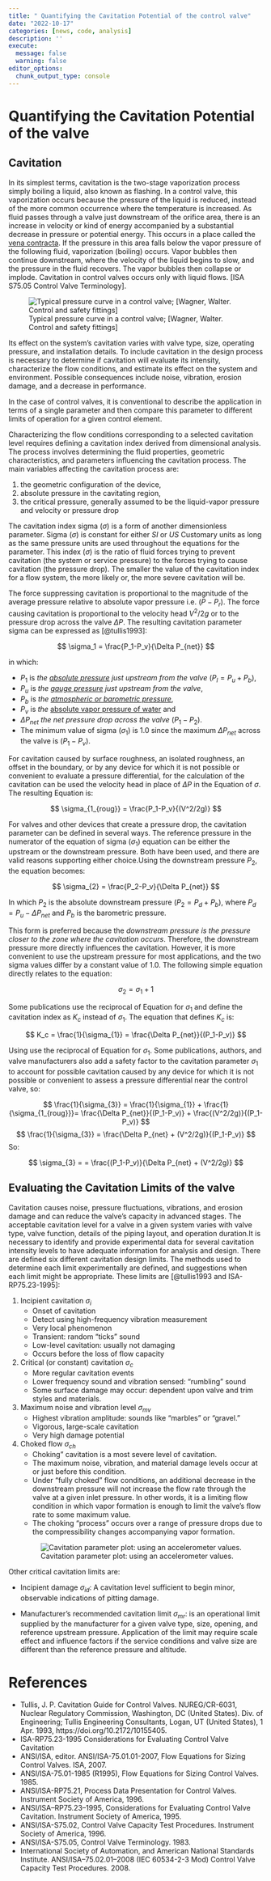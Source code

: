 ```yaml
---
title: " Quantifying the Cavitation Potential of the control valve"
date: "2022-10-17"
categories: [news, code, analysis]
description: ''
execute: 
  message: false
  warning: false
editor_options: 
  chunk_output_type: console
---
```


# Quantifying the Cavitation Potential of the valve

## Cavitation

In its simplest terms, cavitation is the two-stage vaporization process simply boiling a liquid, also known as flashing. In a control valve, this vaporization occurs because the pressure of the liquid is reduced, instead of the more common occurrence where the temperature is increased. As fluid passes through a valve just downstream of the orifice area, there is an increase in velocity or kind of energy accompanied by a substantial decrease in pressure or potential energy. This occurs in a place called the [vena contracta](https://en.wikipedia.org/wiki/Vena_contracta). If the pressure in this area falls below the vapor pressure of the following fluid, vaporization (boiling) occurs. Vapor bubbles then continue downstream, where the velocity of the liquid begins to slow, and the pressure in the fluid recovers. The vapor bubbles then collapse or implode. Cavitation in control valves occurs only with liquid flows. \[ISA S75.05 Control Valve Terminology\].

![Typical pressure curve in a control valve; \[Wagner, Walter. Control and safety fittings\]](stellventil.png)

Its effect on the system's cavitation varies with valve type, size, operating pressure, and installation details. To include cavitation in the design process is necessary to determine if cavitation will evaluate its intensity, characterize the flow conditions, and estimate its effect on the system and environment. Possible consequences include noise, vibration, erosion damage, and a decrease in performance.

In the case of control valves, it is conventional to describe the application in terms of a single parameter and then compare this parameter to different limits of operation for a given control element.

Characterizing the flow conditions corresponding to a selected cavitation level requires defining a cavitation index derived from dimensional analysis. The process involves determining the fluid properties, geometric characteristics, and parameters influencing the cavitation process. The main variables affecting the cavitation process are:

1.  the geometric configuration of the device,
2.  absolute pressure in the cavitating region,
3.  the critical pressure, generally assumed to be the liquid-vapor pressure and velocity or pressure drop

The cavitation index sigma $(\sigma)$ is a form of another dimensionless parameter. Sigma $(\sigma)$ is constant for either *SI* or *US* Customary units as long as the same pressure units are used throughout the equations for the parameter. This index $(\sigma)$ is the ratio of fluid forces trying to prevent cavitation (the system or service pressure) to the forces trying to cause cavitation (the pressure drop). The smaller the value of the cavitation index for a flow system, the more likely or, the more severe cavitation will be.

The force suppressing cavitation is proportional to the magnitude of the average pressure relative to absolute vapor pressure i.e. $(P-P_r)$. The force causing cavitation is proportional to the velocity head $V^2/2g$ or to the pressure drop across the valve $\Delta P$. The resulting cavitation parameter sigma can be expressed as [@tullis1993]:

$$
  \sigma_1 = \frac{P_1-P_v}{\Delta P_{net}}
$$

in which:

-   $P_1$ is *the [absolute pressure](https://en.wikipedia.org/wiki/Pressure_measurement) just upstream from the valve* $(P_l = P_u + P_b)$,
-   $P_u$ is *the [gauge pressure](https://en.wikipedia.org/wiki/Pressure_measurement) just upstream from the valve*,
-   $P_b$ is *the [atmospheric or barometric pressure](https://en.wikipedia.org/wiki/Atmospheric_pressure)*,
-   $P_v$ is *the* [absolute vapor pressure of water](https://en.wikipedia.org/wiki/Vapour_pressure_of_water) and
-   $\Delta P_{net}$ *the net pressure drop across the valve* $(P_1 - P_2)$.
-   The minimum value of sigma ($\sigma_1$) is $1.0$ since the maximum $\Delta P_{net}$ across the valve is $(P_1 - P_v)$.

For cavitation caused by surface roughness, an isolated roughness, an offset in the boundary, or by any device for which it is not possible or convenient to evaluate a pressure differential, for the calculation of the cavitation can be used the velocity head in place of $\Delta{P}$ in the Equation of $\sigma$. The resulting Equation is:

$$
  \sigma_{1_{roug}} = \frac{P_1-P_v}{(V^2/2g)}
$$

For valves and other devices that create a pressure drop, the cavitation parameter can be defined in several ways. The reference pressure in the numerator of the equation of sigma $(\sigma_1)$ equation can be either the upstream or the downstream pressure. Both have been used, and there are valid reasons supporting either choice.Using the downstream pressure $P_2$, the equation becomes:

$$
  \sigma_{2} = \frac{P_2-P_v}{\Delta P_{net}}
$$

In which $P_2$ is the absolute downstream pressure ($P_2 = P_d + P_b$), where $P_d = P_u - \Delta P_{net}$ and $P_b$ is the barometric pressure.

This form is preferred because the *downstream pressure is the pressure closer to the zone where the cavitation occurs*. Therefore, the downstream pressure more directly influences the cavitation. However, it is more convenient to use the upstream pressure for most applications, and the two sigma values differ by a constant value of $1.0$. The following simple equation directly relates to the equation:

$$
  \sigma_2 = \sigma_{1} + 1
$$

Some publications use the reciprocal of Equation for $\sigma_1$ and define the cavitation index as $K_c$ instead of $\sigma_1$. The equation that defines $K_c$ is:

$$
  K_c = \frac{1}{\sigma_{1}} = \frac{\Delta P_{net}}{(P_1-P_v)} 
$$

Using use the reciprocal of Equation for $\sigma_1$. Some publications, authors, and valve manufacturers also add a safety factor to the cavitation parameter $\sigma_1$ to account for possible cavitation caused by any device for which it is not possible or convenient to assess a pressure differential near the control valve, so:

$$
  \frac{1}{\sigma_{3}}  = \frac{1}{\sigma_{1}} + \frac{1}{\sigma_{1_{roug}}}=  \frac{\Delta P_{net}}{(P_1-P_v)} + \frac{(V^2/2g)}{(P_1-P_v)}
$$ $$
\frac{1}{\sigma_{3}}  = \frac{\Delta P_{net} + (V^2/2g)}{(P_1-P_v)}
$$ So:

$$
\sigma_{3} = = \frac{(P_1-P_v)}{\Delta P_{net} + (V^2/2g)}
$$

## Evaluating the Cavitation Limits of the valve

Cavitation causes noise, pressure fluctuations, vibrations, and erosion damage and can reduce the valve's capacity in advanced stages. The acceptable cavitation level for a valve in a given system varies with valve type, valve function, details of the piping layout, and operation duration.It is necessary to identify and provide experimental data for several cavitation intensity levels to have adequate information for analysis and design. There are defined six different cavitation design limits. The methods used to determine each limit experimentally are defined, and suggestions when each limit might be appropriate. These limits are \[@tullis1993 and ISA-RP75.23-1995\]:

1. Incipient cavitation $\sigma_{i}$
    - Onset of cavitation
    - Detect using high-frequency vibration measurement
    - Very local phenomenon
    - Transient: random “ticks” sound
    - Low-level cavitation: usually not damaging
    - Occurs before the loss of flow capacity

2.  Critical (or constant) cavitation $\sigma_{c}$
    - More regular cavitation events
    - Lower frequency sound and vibration sensed: “rumbling” sound
    - Some surface damage may occur: dependent upon valve and trim styles and materials.

3.  Maximum noise and vibration level $\sigma_{mv}$
    - Highest vibration amplitude: sounds like “marbles” or “gravel.”
    - Vigorous, large-scale cavitation
    - Very high damage potential

4.  Choked flow $\sigma_{ch}$
    - Choking" cavitation is a most severe level of cavitation.
    - The maximum noise, vibration, and material damage levels occur at or just before this condition.
    - Under "fully choked" flow conditions, an additional decrease in the downstream pressure will not increase the flow rate through the valve at a given inlet pressure. In other words, it is a limiting flow condition in which vapor formation is enough to limit the valve's flow rate to some maximum value. 
    - The choking "process" occurs over a range of pressure drops due to the compressibility changes accompanying vapor formation.

    ![Cavitation parameter plot: using an accelerometer values.](cavitation_regime.png)

Other critical cavitation limits are:

  - Incipient damage $\sigma_{id}$: A cavitation level sufficient to begin minor, observable indications of pitting damage.
  
  - Manufacturer's recommended cavitation limit $\sigma_{mr}$: is an operational limit supplied by the manufacturer for a given valve type, size, opening, and reference upstream pressure. Application of the limit may require scale effect and influence factors if the service conditions and valve size are different than the reference pressure and altitude.
  
# References

  -   Tullis, J. P. Cavitation Guide for Control Valves. NUREG/CR-6031, Nuclear Regulatory Commission, Washington, DC (United States). Div. of Engineering; Tullis Engineering Consultants, Logan, UT (United States), 1 Apr. 1993, https://doi.org/10.2172/10155405.
  - ISA-RP75.23-1995 Considerations for Evaluating Control Valve Cavitation
  - ANSI/ISA, editor. ANSI/ISA-75.01.01-2007, Flow Equations for Sizing Control Valves. ISA, 2007.
  - ANSI/ISA-75.01-1985 (R1995), Flow Equations for Sizing Control Valves. 1985.
  - ANSI/ISA-RP75.21, Process Data Presentation for Control Valves. Instrument Society of America, 1996.
  - ANSI/ISA–RP75.23–1995, Considerations for Evaluating Control Valve Cavitation. Instrument Society of America, 1995.
  - ANSI/ISA-S75.02, Control Valve Capacity Test Procedures. Instrument Society of America, 1996.
  - ANSI/ISA-S75.05, Control Valve Terminology. 1983.
  - International Society of Automation, and American National Standards Institute. ANSI/ISA–75.02.01–2008 (IEC 60534-2-3 Mod) Control Valve Capacity Test Procedures. 2008.






